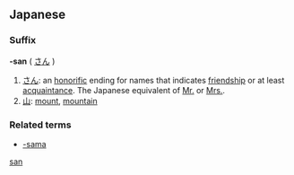{{see|Appendix:Variations of "san"}}

==Japanese==
===Suffix===
'''-san''' ( [[さん]] )

#[[さん]]: an [[honorific]] ending for names that indicates [[friendship]] or at least [[acquaintance]]. The Japanese equivalent of [[Mr.]] or [[Mrs.]].
#[[山]]: [[mount]], [[mountain]]

===Related terms===
*[[-sama]]

[[Category:Japanese suffixes|san]]